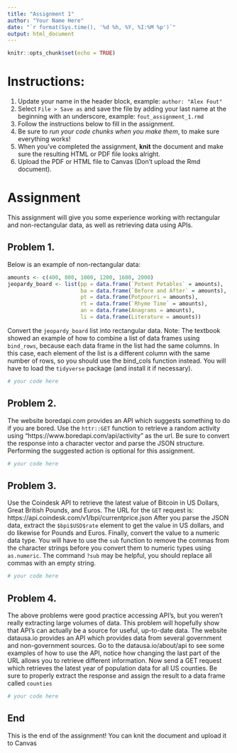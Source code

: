 ```yaml
---
title: "Assignment 1"
author: "Your Name Here"
date: "`r format(Sys.time(), '%d %h, %Y, %I:%M %p')`"
output: html_document
---
```


```r
knitr::opts_chunk$set(echo = TRUE)
```

# Instructions:

1. Update your name in the header block, example: `author: "Alex Fout" `
1. Select `File > Save as` and save the file by adding your last name at the beginning with an underscore, example: `fout_assignment_1.rmd`
1. Follow the instructions below to fill in the assignment.
1. Be sure to _run your code chunks when you make them_, to make sure everything works!
1. When you've completed the assignment, __knit__ the document and make sure the resulting HTML or PDF file looks alright.
1. Upload the PDF or HTML file to Canvas (Don't upload the Rmd document).


# Assignment

This assignment will give you some experience working with rectangular and non-rectangular data, as well as retrieving data using APIs.

## Problem 1. 

Below is an example of non-rectangular data:

```r
amounts <- c(400, 800, 1000, 1200, 1600, 2000)
jeopardy_board <- list(pp = data.frame(`Potent Potables` = amounts),
                       ba = data.frame(`Before and After` = amounts),
                       pt = data.frame(Potpourri = amounts),
                       rt = data.frame(`Rhyme Time` = amounts),
                       an = data.frame(Anagrams = amounts),
                       li = data.frame(Literature = amounts))
```


Convert the `jeopardy_board` list into rectangular data.
Note: The textbook showed an example of how to combine a list of data frames using `bind_rows`, because each data frame in the list had the same columns. In this case, each element of the list is a different column with the same number of rows, so you should use the bind_cols function instead. You will have to load the `tidyverse` package (and install it if necessary).

```r
# your code here
```

## Problem 2. 

The website boredapi.com provides an API which suggests something to do if you are bored.
Use the `httr::GET` function to retrieve a random activity using "https://www.boredapi.com/api/activity" as the url.
Be sure to convert the response into a character vector and parse the JSON structure.
Performing the suggested action is optional for this assignment.

```r
# your code here
```

## Problem 3. 


Use the Coindesk API to retrieve the latest value of Bitcoin in US Dollars, Great British Pounds, and Euros.
The URL for the `GET` request is: https://api.coindesk.com/v1/bpi/currentprice.json
After you parse the JSON data, extract the `$bpi$USD$rate` element to get the value in US dollars, and do likewise for Pounds and Euros.
Finally, convert the value to a numeric data type. You will have to use the `sub` function to remove the commas from the character strings before you convert them to numeric types using `as.numeric`. The command `?sub` may be helpful, you should replace all commas with an empty string.

```r
# your code here

```


## Problem 4.

The above problems were good practice accessing API's, but you weren't really extracting large volumes of data. This problem will hopefully show that API's can actually be a source for useful, up-to-date data.
The website datausa.io provides an API which provides data from several government and non-government sources. 
Go to the datausa.io/about/api to see some examples of how to use the API, notice how changing the last part of the URL allows you to retrieve different information. 
Now send a GET request which retrieves the latest year of population data for all US counties.
Be sure to properly extract the response and assign the result to a data frame called `counties`


```r
# your code here

```

## End

This is the end of the assignment!
You can knit the document and upload it to Canvas

